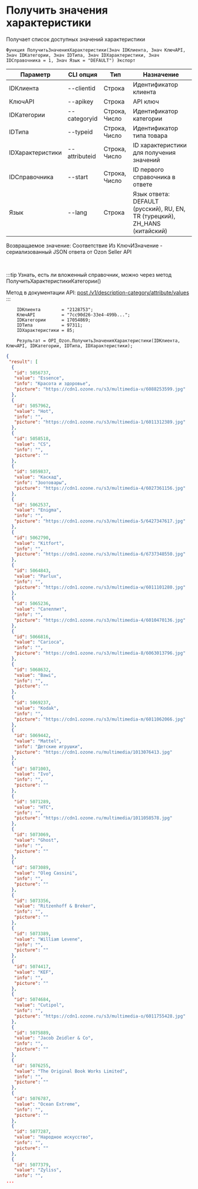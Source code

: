 ﻿---
sidebar_position: 3
---


# Получить значения характеристики
 Получает список доступных значений характеристики



`Функция ПолучитьЗначенияХарактеристики(Знач IDКлиента, Знач КлючAPI, Знач IDКатегории, Знач IDТипа, Знач IDХарактеристики, Знач IDСправочника = 1, Знач Язык = "DEFAULT") Экспорт`

  | Параметр | CLI опция | Тип | Назначение |
  |-|-|-|-|
  | IDКлиента | --clientid | Строка | Идентификатор клиента |
  | КлючAPI | --apikey | Строка | API ключ |
  | IDКатегории | --categoryid | Строка, Число | Идентификатор категории |
  | IDТипа | --typeid | Строка, Число | Идентификатор типа товара |
  | IDХарактеристики | --attributeid | Строка, Число | ID характеристики для получения значений |
  | IDСправочника | --start | Строка, Число | ID первого справочника в ответе |
  | Язык | --lang | Строка | Язык ответа: DEFAULT (русский), RU, EN, TR (турецкий), ZH_HANS (китайский) |

  
  Возвращаемое значение:   Соответствие Из КлючИЗначение - сериализованный JSON ответа от Ozon Seller API

<br/>

:::tip
Узнать, есть ли вложенный справочник, можно через метод ПолучитьХарактеристикиКатегории()

 Метод в документации API: [post /v1/description-category/attribute/values](https://docs.ozon.ru/api/seller/#operation/DescriptionCategoryAPI_GetAttributeValues)
:::
<br/>


```bsl title="Пример кода"
    IDКлиента        = "2128753";
    КлючAPI          = "7cc90d26-33e4-499b...";
    IDКатегории      = 17054869;
    IDТипа           = 97311;
    IDХарактеристики = 85;

    Результат = OPI_Ozon.ПолучитьЗначенияХарактеристики(IDКлиента, КлючAPI, IDКатегории, IDТипа, IDХарактеристики);
```
    



```json title="Результат"
{
 "result": [
  {
   "id": 5056737,
   "value": "Essence",
   "info": "Красота и здоровье",
   "picture": "https://cdn1.ozone.ru/s3/multimedia-v/6088253599.jpg"
  },
  {
   "id": 5057962,
   "value": "Hot",
   "info": "",
   "picture": "https://cdn1.ozone.ru/s3/multimedia-1/6011312389.jpg"
  },
  {
   "id": 5058518,
   "value": "CS",
   "info": "",
   "picture": ""
  },
  {
   "id": 5059837,
   "value": "Каскад",
   "info": "Зоотовары",
   "picture": "https://cdn1.ozone.ru/s3/multimedia-4/6027361156.jpg"
  },
  {
   "id": 5062537,
   "value": "Enigma",
   "info": "",
   "picture": "https://cdn1.ozone.ru/s3/multimedia-5/6427347617.jpg"
  },
  {
   "id": 5062790,
   "value": "Kitfort",
   "info": "",
   "picture": "https://cdn1.ozone.ru/s3/multimedia-6/6737348550.jpg"
  },
  {
   "id": 5064843,
   "value": "Parlux",
   "info": "",
   "picture": "https://cdn1.ozone.ru/s3/multimedia-w/6011101280.jpg"
  },
  {
   "id": 5065236,
   "value": "Сателлит",
   "info": "",
   "picture": "https://cdn1.ozone.ru/s3/multimedia-4/6010470136.jpg"
  },
  {
   "id": 5066816,
   "value": "Carioca",
   "info": "",
   "picture": "https://cdn1.ozone.ru/s3/multimedia-8/6063013796.jpg"
  },
  {
   "id": 5068632,
   "value": "Bawi",
   "info": "",
   "picture": ""
  },
  {
   "id": 5069237,
   "value": "Kodak",
   "info": "",
   "picture": "https://cdn1.ozone.ru/s3/multimedia-m/6011062066.jpg"
  },
  {
   "id": 5069442,
   "value": "Mattel",
   "info": "Детские игрушки",
   "picture": "https://cdn1.ozone.ru/multimedia/1013076413.jpg"
  },
  {
   "id": 5071003,
   "value": "Ivo",
   "info": "",
   "picture": ""
  },
  {
   "id": 5071289,
   "value": "HTC",
   "info": "",
   "picture": "https://cdn1.ozone.ru/multimedia/1011058578.jpg"
  },
  {
   "id": 5073069,
   "value": "Ghost",
   "info": "",
   "picture": ""
  },
  {
   "id": 5073089,
   "value": "Oleg Cassini",
   "info": "",
   "picture": ""
  },
  {
   "id": 5073356,
   "value": "Ritzenhoff & Breker",
   "info": "",
   "picture": ""
  },
  {
   "id": 5073389,
   "value": "William Levene",
   "info": "",
   "picture": ""
  },
  {
   "id": 5074417,
   "value": "KEF",
   "info": "",
   "picture": ""
  },
  {
   "id": 5074684,
   "value": "Cutipol",
   "info": "",
   "picture": "https://cdn1.ozone.ru/s3/multimedia-o/6011755428.jpg"
  },
  {
   "id": 5075889,
   "value": "Jacob Zeidler & Co",
   "info": "",
   "picture": ""
  },
  {
   "id": 5076255,
   "value": "The Original Book Works Limited",
   "info": "",
   "picture": ""
  },
  {
   "id": 5076787,
   "value": "Ocean Extreme",
   "info": "",
   "picture": ""
  },
  {
   "id": 5077287,
   "value": "Народное искусство",
   "info": "",
   "picture": ""
  },
  {
   "id": 5077379,
   "value": "Zyliss",
   "info": "",
...
```
